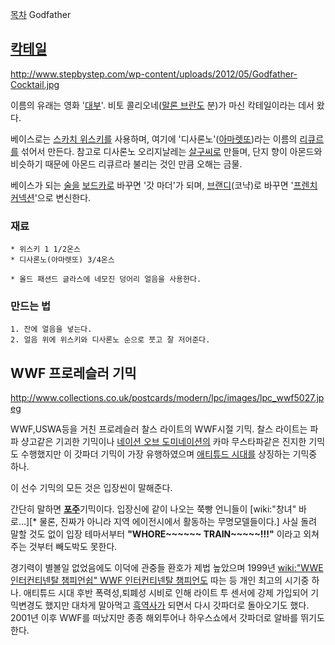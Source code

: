 [[목차]]      
Godfather
== [[칵테일]] ==
http://www.stepbystep.com/wp-content/uploads/2012/05/Godfather-Cocktail.jpg

이름의 유래는 영화 '[[대부]]'. 비토 콜리오네([[말론 브란도]] 분)가 마신 칵테일이라는 데서 왔다.

베이스로는 [[스카치 위스키]]를 사용하며, 여기에 '디사론노'([[아마렛또]])라는 이름의 [[리큐르]]를 섞어서 만든다. 참고로 디사론노 오리지날레는 [[살구]]씨로 만들며, 단지 향이 아몬드와 비슷하기 때문에 아몬드 리큐르라 불리는 것인 만큼 오해는 금물.

베이스가 되는 [[술]]을 [[보드카]]로 바꾸면 '갓 마더'가 되며, [[브랜디]](코냑)로 바꾸면 '[[프렌치 커넥션]]'으로 변신한다.
=== 재료 ===
 * 위스키 1 1/2온스
 * 디사론노(아마렛또) 3/4온스

 * 올드 패션드 글라스에 네모진 덩어리 얼음을 사용한다.
=== 만드는 법 ===
 1. 잔에 얼음을 넣는다.
 2. 얼음 위에 위스키와 디사론노 순으로 붓고 잘 저어준다.
== WWF 프로레슬러 기믹 ==
http://www.collections.co.uk/postcards/modern/lpc/images/lpc_wwf5027.jpeg

WWF,USWA등을 거친 프로레슬러 찰스 라이트의 WWF시절 기믹. 찰스 라이트는 파파 샹고같은 기괴한 기믹이나 [[네이션 오브 도미네이션]]의 카마 무스타파같은 진지한 기믹도 수행했지만 이 갓파더 기믹이 가장 유행하였으며 [[애티튜드 시대]]를 상징하는 기믹중 하나.

{{{#!html
<iframe width="560" height="315" src="https://www.youtube.com/embed/TZvVaX-qTN0" frameborder="0" allowfullscreen></iframe>
}}}
이 선수 기믹의 모든 것은 입장씬이 말해준다.

간단히 말하면 '''[[포주]]'''기믹이다. 입장신에 같이 나오는 쭉빵 언니들이 [wiki:"창녀" 바로...][* 물론, 진짜가 아니라 지역 에이전시에서 활동하는 무명모델들이다.] 사실 돌려 말할 것도 없이 입장 테마서부터 '''"WHORE~~~~~~ TRAIN~~~~~!!!"''' 이라고 외쳐주는 것부터 빼도박도 못한다.

경기력이 별볼일 없었음에도 이덕에 관중들 환호가 제법 높았으며 1999년 [[wiki:"WWE 인터컨티넨탈 챔피언쉽" WWF 인터컨티넨탈 챔피언]]도 따는 등 개인 최고의 시기중 하나. 애티튜드 시대 후반 폭력성,퇴폐성 시비로 인해 라이트 투 센서에 강제 가입되어 기믹변경도 했지만 대차게 말아먹고 [[흑역사]]가 되면서 다시 갓파더로 돌아오기도 했다. 2001년 이후 WWF를 떠났지만 종종 해외투어나 하우스쇼에서 갓파더로 알바를 뛰기도 한다.
